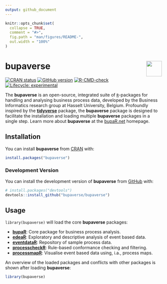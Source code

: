 ```yaml
---
output: github_document
---
```


<!-- README.md is generated from README.Rmd. Please edit that file -->

```r
knitr::opts_chunk$set(
  collapse = TRUE,
  comment = "#>",
  fig.path = "man/figures/README-",
  out.width = "100%"
)
```

# bupaverse <a href="https://bupaverse.github.io/bupaverse/"><img src="man/figures/logo.png" align="right" height="50" /></a>

<!-- badges: start -->
[![CRAN status](https://www.r-pkg.org/badges/version/bupaverse)](https://CRAN.R-project.org/package=bupaverse)
[![GitHub version](https://img.shields.io/badge/GitHub-0.1.0-blue)](https://github.com/bupaverse/bupaverse)
[![R-CMD-check](https://github.com/bupaverse/bupaverse/actions/workflows/R-CMD-check.yaml/badge.svg)](https://github.com/bupaverse/bupaverse/actions/workflows/R-CMD-check.yaml)
[![Lifecycle: experimental](https://img.shields.io/badge/lifecycle-experimental-orange.svg)](https://lifecycle.r-lib.org/articles/stages.html#experimental)
<!-- badges: end -->

The **bupaverse** is an open-source, integrated suite of [`R`](https://www.r-project.org/)-packages for handling and
analysing business process data, developed by the Business Informatics research group at Hasselt University, Belgium.
Profoundly inspired by the [**tidyverse**](https://www.tidyverse.org/) package, the **bupaverse** package is designed to
facilitate the installation and loading multiple **bupaverse** packages in a single step. Learn more about **bupaverse**
at the [bupaR.net](https://bupar.net/) homepage.

## Installation

You can install **bupaverse** from [CRAN](https://cran.r-project.org/) with:

```r
install.packages("bupaverse")
```

### Development Version

You can install the development version of **bupaverse** from [GitHub](https://github.com/) with:

```r
# install.packages("devtools")
devtools::install_github("bupaverse/bupaverse")
```

## Usage

`library(bupaverse)` will load the core **bupaverse** packages:

* [**bupaR**](https://bupaverse.github.io/bupaR/): Core package for business process analysis.
* [**edeaR**](https://bupaverse.github.io/edeaR/): Exploratory and descriptive analysis of event based data.
* [**eventdataR**](https://bupaverse.github.io/eventdataR/): Repository of sample process data.
* [**processcheckR**](https://bupaverse.github.io/processcheckR/): Rule-based conformance checking and filtering.
* [**processmapR**](https://bupaverse.github.io/processmapR/): Visualise event based data using, i.a., process maps.

An overview of the loaded packages and conflicts with other packages is shown after loading **bupaverse**:

```r
library(bupaverse)
```
